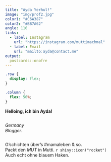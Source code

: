 ```yaml
---
title: "Ayda Yerhul!"
image: "img/prof2.jpg"
color1: "#C6A387"
color2: "#BB7A62"
angle: 110
links:
  - label: Instagram
    url: "https://instagram.com/muttimachmal"
  - label: Email
    url: "mailto:ayda@contact.me"
output:
  postcards::onofre
---
```


```css
.row {
  display: flex;
}

.column {
  flex: 50%;
}

```


**Helloing, ich bin Ayda!  **




<div class="row">
<div class="column">
*Germany*  
*Blogger*.   
</div>
<div class="column">
G'schichten über's #mamaleben & so.  
Packt den *MUT* in Mutti. `r shiny::icon("rocket")`  
Auch echt ohne blauem Haken.  
</div>
</div> 

